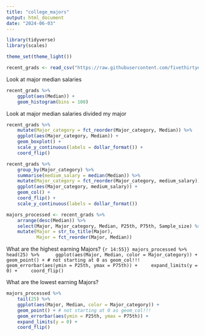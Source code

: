 ```yaml
---
title: "college_majors"
output: html_document
date: "2024-06-03"
---
```


```r
library(tidyverse)
library(scales)

theme_set(theme_light())
```

```r
recent_grads <- read_csv("https://raw.githubusercontent.com/fivethirtyeight/data/master/college-majors/recent-grads.csv")
```

Look at major median salaries
```r
recent_grads %>% 
    ggplot(aes(Median)) +
    geom_histogram(bins = 100)
```


Look at major median salaries divided my major
```r
recent_grads %>%
    mutate(Major_category = fct_reorder(Major_category, Median)) %>% 
    ggplot(aes(Major_category, Median)) +
    geom_boxplot() +
    scale_y_continuous(labels = dollar_format()) +
    coord_flip()
```

```r
recent_grads %>% 
    group_by(Major_category) %>% 
    summarise(medium_salary = median(Median)) %>% 
    mutate(Major_category = fct_reorder(Major_category, medium_salary)) %>% 
    ggplot(aes(Major_category, medium_salary)) +
    geom_col() +
    coord_flip() +
    scale_y_continuous(labels = dollar_format())
```

```r
majors_processed <- recent_grads %>% 
    arrange(desc(Median)) %>% 
    select(Major, Major_category, Median, P25th, P75th, Sample_size) %>% 
    mutate(Major = str_to_title(Major),
           Major = fct_reorder(Major, Median))
```

What are the highest earning Majors?
```{r 14:55}}
majors_processed %>% 
    head(25) %>% 
    ggplot(aes(Major, Median, color = Major_category)) +
    geom_point() + # not starting at 0 as geom_col!!!
    geom_errorbar(aes(ymin = P25th, ymax = P75th)) +
    expand_limits(y = 0) +
    coord_flip()
```

What are the lowest earning Majors?
```r
majors_processed %>% 
    tail(25) %>% 
    ggplot(aes(Major, Median, color = Major_category)) +
    geom_point() + # not starting at 0 as geom_col!!!
    geom_errorbar(aes(ymin = P25th, ymax = P75th)) +
    expand_limits(y = 0) +
    coord_flip()
```














































